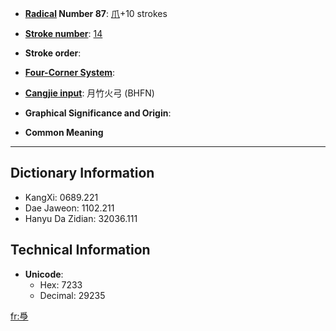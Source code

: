 * '''[[Wiktionary:Chinese radical index| Radical]] Number 87''': [[Wiktionary:Chinese radical index 爪|爪]]+10 strokes

* '''[[Wiktionary:Chinese total strokes index|Stroke number]]''': [[Wiktionary:Chinese total strokes index 14|14]]

* '''Stroke order''': 

* '''[[Wiktionary:Chinese four corner index|Four-Corner System]]''': 

* '''[[Wiktionary:Chinese Cangjie index|Cangjie input]]''': 月竹火弓 (BHFN)

* '''Graphical Significance and Origin''': 

* '''Common Meaning'''

----

== Dictionary Information ==

* KangXi: 0689.221
* Dae Jaweon: 1102.211
* Hanyu Da Zidian: 32036.111

== Technical Information ==

* '''Unicode''':
** Hex: 7233
** Decimal: 29235

[[fr:爳]]
